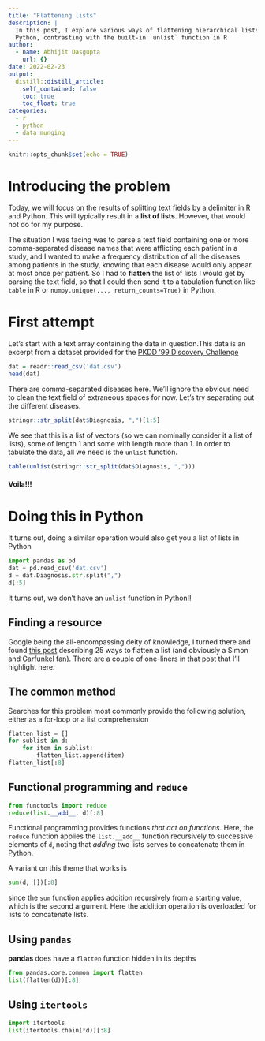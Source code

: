 ```yaml
---
title: "Flattening lists"
description: |
  In this post, I explore various ways of flattening hierarchical lists in 
  Python, contrasting with the built-in `unlist` function in R
author:
  - name: Abhijit Dasgupta
    url: {}
date: 2022-02-23
output:
  distill::distill_article:
    self_contained: false
    toc: true
    toc_float: true
categories:
  - r
  - python
  - data munging
---
```



```r
knitr::opts_chunk$set(echo = TRUE)
```

# Introducing the problem

Today, we will focus on the results of splitting text fields by a delimiter
in R and Python. This will typically result in a **list of lists**. However, 
that would not do for my purpose. 

The situation I was facing was to parse a text field containing one or more comma-separated disease names that were afflicting each patient in a study, and I wanted
to make a frequency distribution of all the diseases among patients in the study, knowing
that each disease would only appear at most once per patient. So I had to **flatten**
the list of lists I would get by parsing the text field, so that I could then 
send it to a tabulation function like `table` in R or `numpy.unique(..., return_counts=True)` in Python.

# First attempt

Let's start with a text array containing the data in question.This data is an
excerpt from a dataset provided for the [PKDD '99 Discovery Challenge](https://sorry.vse.cz/~berka/challenge/pkdd1999/tsumoto.htm)

```r
dat = readr::read_csv('dat.csv')
head(dat)
```

There are comma-separated diseases here. We'll ignore the obvious need to clean
the text field of extraneous spaces for now. Let's try separating out the different
diseases.

```r
stringr::str_split(dat$Diagnosis, ",")[1:5]
```

We see that this is a list of vectors (so we can nominally consider it a list of lists), 
some of length 1 and some with length more than 1. In order to tabulate the data,
all we need is the `unlist` function.

```r
table(unlist(stringr::str_split(dat$Diagnosis, ",")))
```

#### Voila!!!

# Doing this in Python

It turns out, doing a similar operation would also get you a list of lists
in Python

```python
import pandas as pd
dat = pd.read_csv('dat.csv')
d = dat.Diagnosis.str.split(",")
d[:5]
```
It turns out, we don't have an `unlist` function in Python!!

## Finding a resource
Google being the all-encompassing deity of knowledge, I turned there and 
found [this post](https://www.pythonpool.com/flatten-list-python/) describing 
25 ways to flatten a list (and obviously a Simon and Garfunkel fan).
There are a couple of one-liners in that post that I'll highlight here.

## The common method

Searches for this problem most commonly provide the following solution, either 
as a for-loop or a list comprehension

```python
flatten_list = []
for sublist in d:
	for item in sublist:
		flatten_list.append(item)
flatten_list[:8]
```

## Functional programming and `reduce`

```python
from functools import reduce
reduce(list.__add__, d)[:8]
```
Functional programming provides functions _that act on functions_. Here, the 
`reduce` function applies the `list.__add__` function recursively to successive
elements of `d`, noting that _adding_ two lists serves to concatenate them in 
Python.

A variant on this theme that works is 

```python
sum(d, [])[:8]
```
since the `sum` function applies addition recursively from a starting value, which is
the second argument. Here the addition operation is overloaded for lists to 
concatenate lists.

## Using `pandas`

**pandas** does have a `flatten` function hidden in its depths

```python
from pandas.core.common import flatten
list(flatten(d))[:8]
```

## Using `itertools`

```python
import itertools
list(itertools.chain(*d))[:8]
```




